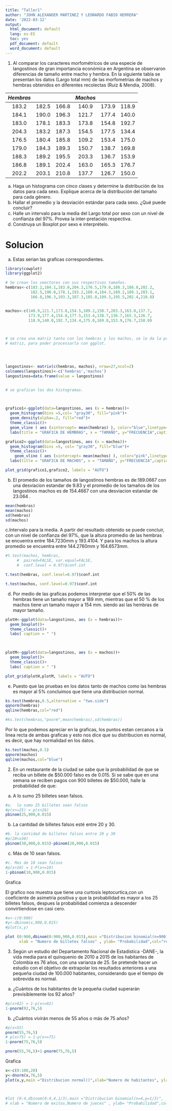 ```yaml
---
title: "Taller1"
author: "JOHN ALEXANDER MARTINEZ Y LEONARDO FABIO HERRERA"
date: '2022-03-12'
output:
  html_document: default
  lang: es-ES
  toc: yes
  pdf_document: default
  word_document: default
---
```




1.	Al comparar los caracteres morfométricos de una especie de langostinos de gran importancia económica en Argentina se observaron diferencias de tamaño entre macho y hembra. En la siguiente tabla se presentan los datos (Largo total mm) de las morfometrías de machos y hembras obtenidos en diferentes recolectas (Ruiz & Mendia, 2008). 

*Hembras*|  |   |*Machos*| |    |
|:------:|:------:|:------:|:------:|:------:|:------:|
183.2| 182.5|166.8|140.9|173.9|118.9|
184.1| 190.0|196.3|121.7|177.4|140.0|
183.0| 178.1|183.3|173.8|154.8|192.7|
204.3| 183.2|187.3|154.5|177.5|134.4|
176.5| 180.4|185.8|109.2|153.4|175.0|
179.0| 184.3|189.3|150.7|138.7|169.8|
188.3| 189.2|195.5|203.3|136.7|153.9|
186.8| 189.1|202.4|163.0|165.3|176.7|
202.2| 203.1|210.8|137.7|126.7|150.0|


a. Haga un histograma con cinco clases y determine la distribución de los datos para cada sexo. Explique acerca de la distribución del tamaño para cada género. 
b. Hallar el promedio y la desviación estándar para cada sexo. ¿Qué puede concluir? 
c. Halle un intervalo para la media del Largo total por sexo con un nivel de confianza del 97%. Provea la inter-pretación respectiva. 
d. Construya un Boxplot por sexo e interprételo.


# Solucion





a. Estas serian las graficas correspondientes.

```r



library(cowplot)
library(ggplot2)

# Se crean los veectores con sus respectivos tamaños.
hembras<-c(183.2,184.1,183.0,204.3,176.5,179.0,188.3,186.8,202.2,
           182.5,190.0,178.1,193.2,180.4,184.3,189.2,189.1,203.1,
           166.8,196.3,193.3,187.3,185.8,189.3,195.5,202.4,210.8)


machos<-c(140.9,121.7,173.8,154.5,109.2,150.7,203.3,163.0,137.7,
          173.9,177.4,154.8,177.5,153.4,138.7,136.7,165.3,126.7,
          118.9,140.0,192.7,134.4,175.0,169.8,153.9,176.7,150.0)



# se crea una matriz tanto con las hembras y los machos, se le da la propiedad de frame a la 
# matriz, para poder processarla con ggplot.
 



langostinos<- matrix(c(hembras, machos), nrow=27,ncol=2)
colnames(langostinos)<-c('hembras','machos')
langostinos=data.frame(value = langostinos)


# se grafican los dos histogramas.

 

grafico1<-ggplot(data=langostinos, aes (x = hembras))+
  geom_histogram(bins =5,col= "gray30", fill="pink")+
  geom_density(alpha=.2, fill="red")+
  theme_classic()+
  geom_vline ( aes (xintercept= mean(hembras) ), color="blue",linetype="dashed", size=1)+
  labs(title = "GRAFICA DE HEMBRAS", x = "TAMAÑO", y="FRECUENCIA",caption = "1. En la grafica de las hembras (A)  se puede evidenciar  \n que es leptocurtica negativa")

grafico2<-ggplot(data=langostinos, aes (x = machos))+
  geom_histogram(bins =5, col= "gray30", fill="blue")+
  theme_classic()+
    geom_vline ( aes (xintercept= mean(machos) ), color="pink",linetype="dashed", size=1)+
  labs(title = "GRAFICA DE MACHOS", x = "TAMAÑO", y="FRECUENCIA",caption = "2. En la grafica de los Machos (B)  se puede evidenciar  \n que es leptocurtica positiva.")

plot_grid(grafico1,grafico2, labels = "AUTO")


```

b. El promedio de los  tamaños de langostinos hembras es de:189.0667 con una desviacion estandar de 9.83 y el promedio de los tamaños de los langostinos machos es de 154.4667 con una desviacion estandar de 23.064 .
```r
mean(hembras)
mean(machos)
sd(hembras)
sd(machos)
```

c.Intervalo para la media.
A partir del resultado obtenido se puede concluir, con un nivel de confianza del 97%, que la altura promedio de las hembras se encuentra entre 184.7230mm y 193.4104. Y para los machos la altura promedio se encuentra entre 144.2760mm y 164.6573mm.

```r
#t.test(machos, hembras,
     #  paired=FALSE, var.equal=FALSE,
     #  conf.level = 0.97)$conf.int

t.test(hembras, conf.level=0.97)$conf.int

t.test(machos, conf.level=0.97)$conf.int

```
d. Por medio de las graficas podemos interpretar que el 50% de las hembras tiene un tamaño mayor a 189 mm, mientras que el 50 % de los machos tiene un tamaño mayor a 154 mm. siendo asi las hembras de mayor tamaño.
```r

plotH<-ggplot(data=langostinos, aes (x = hembras))+
  geom_boxplot()+
  theme_classic()+
  labs( caption = " ")
  


plotM<-ggplot(data=langostinos, aes (x = machos))+
  geom_boxplot()+
  theme_classic()+
  labs( caption = " ")

plot_grid(plotH,plotM, labels = "AUTO")

```

e. Puesto que las pruebas en los datos tanto de machos como las hembras es mayor al 5% concluimos que tiene una distribucion normal. 

```r


ks.test(hembras,0.5,alternative = "two.side")
qqnorm(hembras)
qqline(hembras,col="red")

#ks.test(hembras,"pnorm",mean(hembras),sd(hembras))

```

Por lo que podemos apreciar en la graficas, los puntos estan cercanos a la linea recta de ambas graficas y esto nos dice que su distribucion es normal, es decir, que hay normalidad en los datos. 

```r
ks.test(machos,0.5)
qqnorm(machos)
qqline(machos,col="blue")
```









2.	En un restaurante de la ciudad se sabe que la probabilidad de que se reciba 
un billete de $50.000 falso es de 0.015. Si se sabe que en una semana se reciben 
pagos con 900 billetes de $50.000, halle la probabilidad de que: 
  a. A lo sumo 25 billetes sean falsos.


```r
#a.  lo sumo 25 billetes sean falsos
#p(x<=25) = p(x<26)
pbinom(25,900,0.015)

```
b. La cantidad de billetes falsos esté entre 20 y 30.
```r
#b. la cantidad de billetes falsos entre 20 y 30
#p(20<x30)
pbinom(30,900,0.015)-pbinom(20,900,0.015)
```
c. Más de 10 sean falsos.
```r
#c. Mas de 10 sean falsos
#p(x>10) = 1-P(x<=10)
1-pbinom(10,900,0.015)
```

Grafica

El grafico nos muestra que tiene una curtosis leptocurtica,con un coeficiente de asimetria positiva y que la probabilidad es mayor a los 25 billetes falsos, despues la probabilidad comienza a descender convirtiendose en casi cero.

```r

#x<-c(0:900)
#y<-dbinom(x,900,0.015)
#plot(x,y)

plot (0:900,dbinom(0:900,900,0.015),main ="Distribucion binomial(n=900,p=0.015)",
      xlab = "Numero de billetes falsos" , ylab= "Probabilidad",col="red", pch=19)
```



3.  Según un estudio del Departamento Nacional de Estadística -DANE-, la vida media para el quinquenio de 2010 a 2015 de los habitantes de Colombia es 76 años, con una varianza de 25. Se pretende hacer un estudio con el objetivo de extrapolar los resultados anteriores a una pequeña ciudad de 100.000 habitantes, considerando que el tiempo de sobrevida es normal.

a. ¿Cuántos de los habitantes de la pequeña ciudad superarán previsiblemente los 92 años?

  
```r


#p(x>92) = 1-p(x<=92)
1-pnorm(92,76,5)

```

b. ¿Cuántos vivirán menos de 55 años o más de 75 años?
```r
#p(x<55)  
pnorm(55,76,5)
# p(x>75) = 1-p(x<=75)
1-pnorm(75,76,5)

pnorm(55,76,5)+1-pnorm(75,76,5)
```

Grafica

```r
x<-c(0:100,20)
y<-dnorm(x,76,5)
plot(x,y,main ="Distribucion normal()",xlab="Numero de habitantes", ylab="Probabilidad", col="red", pch=19)



#lot (0:4,dbinom(0:4,4,1/3),main ="Distribucion binomial(n=4,p=1/3)",
# xlab = "Numero de exitos,Numero de jueces" , ylab= "Probabilidad",col="red", pch=15)
```


